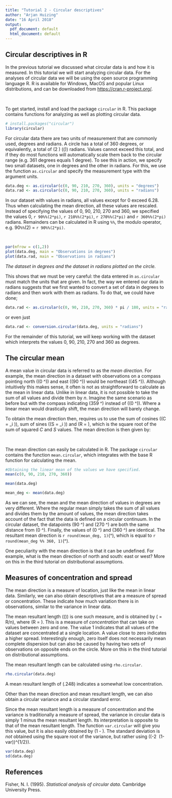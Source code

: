 ```yaml
---
title: "Tutorial 2 - Circular descriptives"
author: "Arjan Huizing"
date: "16 April 2018"
output:
  pdf_document: default
  html_document: default
---
```


## Circular descriptives in R

In the previous tutorial we discussed what circular data is and how it is measured. In this tutorial we will start analyzing circular data. For the analyses of circular data we will be using the open source programming language R. R is available for Windows, MacOS and popular Linux distributions, and can be downloaded from <https://cran.r-project.org/>. 

&nbsp;

To get started, install and load the package `circular` in R. This package contains functions for analyzing as well as plotting circular data.
```r
# install.packages("circular")
library(circular)
```

For circular data there are two units of measurement that are commonly used, degrees and radians. A circle has a total of 360 degrees, or equivalently, a total of \(2 \pi\) (\(\approx 6.28\)) radians. Values cannot exceed this total, and if they do most functions will automatically scale them back to the circular range (e.g. 361 degrees equals 1 degree). To see this in action, we specify two small datasets, one in degrees and the other in radians. For this, we use the function `as.circular` and specify the measurement type with the argument units.

```r
data.deg <- as.circular(c(0, 90, 210, 270, 360), units = "degrees")
data.rad <- as.circular(c(0, 90, 210, 270, 360), units = "radians")
```

In our dataset with values in radians, all values except for 0 exceed 6.28. Thus when calculating the mean direction, all these values are rescaled. Instead of specifying the values of 0, 90, 210, 270 and 360, we specified the values 0, `r 90%%(2*pi)`, `r 210%%(2*pi)`, `r 270%%(2*pi)` and `r 360%%(2*pi)` radians. Remainders can be calculated in R using `%%`, the modulo operator, e.g. 90`%%`\(2\pi\) = `r 90%%(2*pi)`.

&nbsp;

```r
par(mfrow = c(1,2))
plot(data.deg, main = "Observations in degrees")
plot(data.rad, main = "Observations in radians")
```

*The dataset in degrees and the dataset in radians plotted on the circle.*

This shows that we must be very careful: the data entered in `as.circular` must match the units that are given.
In fact, the way we entered our data in radians suggests that we first wanted to convert a set of data in degrees to radians and then work with them as radians. To do that, we could have done;

```r
data.rad <- as.circular(c(0, 90, 210, 270, 360) * pi / 180, units = "radians")
```
or even just
```r
data.rad <- conversion.circular(data.deg, units = "radians")
```

For the remainder of this tutorial, we will keep working with the dataset which interprets the values 0, 90, 210, 270 and 360 as degrees. 


## The circular mean

A mean value in circular data is referred to as the *mean direction*. For example, the mean direction in a dataset with observations on a compass pointing north (\(0 ^\circ\)) and east (\(90 ^\circ\)) would be northeast (\(45 ^\circ\)). Although intuitively this makes sense, it often is not as straightforward to calculate as the mean in linear data. Unlike in linear data, it is not possible to take the sum of all values and divide them by $n$. Imagine the same scenario as before but with the compass indicating \(359 ^\circ\) instead of (\(0 ^\circ\)). Where a linear mean would drastically shift, the mean direction will barely change. 

To obtain the mean direction then, requires us to use the sum of cosines (\(C = \sum \text{cos} \theta_i \)), sum of sines (\(S = \sum \text{sin} \theta_i \)) and \(R = \sqrt{C^2 + S^2} \), which is the square root of the sum of squared $C$ and $S$ values. The mean direction is then given by:

\begin{align}
  \overline{\theta}  &= 
    \begin{cases}
      tan^{-1} (S/C)                   &  S > 0, C > 0\\ 
      tan^{-1} (S/C) + \pi             &  C < 0\\ 
      tan^{-1} (S/C) + 2\pi            &  S < 0, C > 0\\ 
    \end{cases}
    \text{, (Fisher, 1995)}
\end{align}
\

The mean direction can easily be calculated in R. The package `circular` contains the function `mean.circular`, which integrates with the base R function for calculating the mean.

```r
#Obtaining the linear mean of the values we have specified. 
mean(c(0, 90, 210, 270, 360))
```

```r
mean(data.deg)
```

```r
mean_deg <- mean(data.deg)
```

As we can see, the mean and the mean direction of values in degrees are very different. Where the regular mean simply takes the sum of all values and divides them by the amount of values, the mean direction takes account of the fact that the data is defined on a circular continuum. In the circular dataset, the datapoints \(90 ^\circ\) and \(270 ^\circ\) are both the same distance from \(0 ^\circ\). Finally, the values of \(0 ^\circ\) and \(360 ^\circ\) are identical. The resultant mean direction is `r round(mean_deg, 1)`\(^\circ\), which is equal to `r round(mean_deg %% 360, 1)`\(^\circ\).

One peculiarity with the mean direction is that it can be undefined. For example, what is the mean direction of north and south: east or west? More on this in the third tutorial on distributional assumptions.


## Measures of concentration and spread

The mean direction is a measure of location, just like the mean in linear data. Similarly, we can also obtain descriptives that are a measure of spread or concentration. These indicate how much variation there is in observations, similar to the variance in linear data.

The mean resultant length (\(\rho\)) is one such measure, and is obtained by \(\overline{R} = R/n\), where \(R = \sqrt{C^2 + S^2} \).
This is a measure of *concentration* that can take on values between zero and one. The value 1 indicates that all values of the dataset are concentrated at a single location. A value close to zero indicates a higher spread. Interestingly enough, zero itself does not necessarily mean complete dispersion but can also be caused by having two sets of observations on opposite ends on the circle. More on this in the third tutorial on distributional assumptions.

The mean resultant length can be calculated using `rho.circular`. 

```r
rho.circular(data.deg)
```

A mean resultant length of \(\rho \approx .248\) indicates a somewhat low concentration.

Other than the mean direction and mean resultant length, we can also obtain a circular variance and a circular standard error. 

Since the mean resultant length is a measure of concentration and the variance is traditionally a measure of spread, the variance in circular data is simply 1 minus the mean resultant length. Its interpretation is opposite to that of the mean resultant length. The function `var.circular` will give you this value, but it is also easily obtained by \(1 - \rho\). The standard deviation is *not* obtained using the square root of the variance, but rather using \((-2 \log\ (1-var))^{1/2}\).

```r
var(data.deg)
sd(data.deg)
```


## References
Fisher, N. I. (1995). *Statistical analysis of circular data.* Cambridge University Press.
